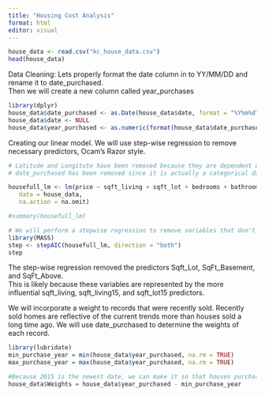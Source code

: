```yaml
---
title: "Housing Cost Analysis"
format: html
editor: visual
---
```


```r
house_data <- read.csv("kc_house_data.csv")
head(house_data)

```

Data Cleaning: Lets properly format the date column in to YY/MM/DD and rename it to date_purchased.\
Then we will create a new column called year_purchases

```r
library(dplyr)
house_data$date_purchased <- as.Date(house_data$date, format = "%Y%m%dT%H%M%S")
house_data$date <- NULL
house_data$year_purchased <- as.numeric(format(house_data$date_purchased,"%Y"))

```

Creating our linear model. We will use step-wise regression to remove necessary predictors, Ocam's Razor style.

```r
# Latitude and Longitute have been removed because they are dependent on eachother.
# date_purchased has been removed since it is actually a categorical data type. 

housefull_lm <- lm(price ~ sqft_living + sqft_lot + bedrooms + bathrooms + grade + floors + waterfront + view + condition + sqft_above + sqft_basement + yr_built + yr_renovated + sqft_living15 + sqft_lot15,
   data = house_data,
   na.action = na.omit)

#summary(housefull_lm)

# We will perform a stepwise regression to remove variables that don't have much of an impact on the final regression. 
library(MASS)
step <- stepAIC(housefull_lm, direction = "both")
step
```

The step-wise regression removed the predictors Sqft_Lot, SqFt_Basement, and SqFt_Above.\
This is likely because these variables are represented by the more influential sqft_living, sqft_living15, and sqft_lot15 predictors.

We will incorporate a weight to records that were recently sold. Recently sold homes are reflective of the current trends more than houses sold a long time ago. We will use date_purchased to determine the weights of each record.

```r
library(lubridate)
min_purchase_year = min(house_data$year_purchased, na.rm = TRUE)
max_purchase_year = max(house_data$year_purchased, na.rm = TRUE)

#Because 2015 is the newest date, we can make it so that houses purchased closer to the most recent purchase weigh more than 
house_data$Weights = house_data$year_purchased - min_purchase_year


```
